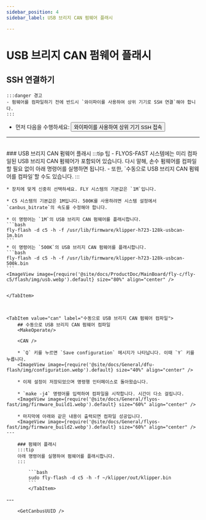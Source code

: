 ```yaml
---
sidebar_position: 4
sidebar_label: USB 브리지 CAN 펌웨어 플래시

---
```



# USB 브리지 CAN 펌웨어 플래시

## SSH 연결하기

    :::danger 경고
    - 펌웨어를 컴파일하기 전에 반드시 `와이파이를 사용하여 상위 기기로 SSH 연결`해야 합니다.
    :::

 * 먼저 다음을 수행하세요: <Button variant="contained" disableElevation component="a" rel="noopener" href="/docs/ProductDoc/MainBoard/fly-c/fly-c5/ssh#사용자-wifi-연결을-통한-상위-기기-ssh-접속">와이파이를 사용하여 상위 기기 SSH 접속</Button>  
 ---
 <br/>

<Tabs>
    <TabItem value="usb" label="USB 브리지 CAN 펌웨어 플래시" default>
    ### USB 브리지 CAN 펌웨어 플래시
    :::tip 팁
    - FLYOS-FAST 시스템에는 미리 컴파일된 USB 브리지 CAN 펌웨어가 포함되어 있습니다. 다시 말해, 손수 펌웨어를 컴파일할 필요 없이 아래 명령어를 실행하면 됩니다.
    - 또한, `수동으로 USB 브리지 CAN 펌웨어를 컴파일`할 수도 있습니다.
    :::

    * 장치에 맞게 신중히 선택하세요. FLY 시스템의 기본값은 `1M`입니다.

    * C5 시스템의 기본값은 1M입니다. 500K를 사용하려면 시스템 설정에서 `canbus_bitrate`의 속도를 수정해야 합니다.

    * 이 명령어는 `1M`의 USB 브리지 CAN 펌웨어를 플래시합니다.
    ```bash
    fly-flash -d c5 -h -f /usr/lib/firmware/klipper-h723-128k-usbcan-1m.bin
    ```
    * 이 명령어는 `500K`의 USB 브리지 CAN 펌웨어를 플래시합니다.
    ```bash
    fly-flash -d c5 -h -f /usr/lib/firmware/klipper-h723-128k-usbcan-500k.bin
    ```
    <ImageView image={require('@site/docs/ProductDoc/MainBoard/fly-c/fly-c5/flash/img/usb.webp').default} size="80%" align="center" />


    </TabItem>



    <TabItem value="can" label="수동으로 USB 브리지 CAN 펌웨어 컴파일">
        ## 수동으로 USB 브리지 CAN 펌웨어 컴파일
        <MakeOperate/>
    
        <CAN />
    
        * `Q` 키를 누르면 `Save configuration` 메시지가 나타납니다. 이때 `Y` 키를 누릅니다.
        <ImageView image={require('@site/docs/General/dfu-flash/img/configuration.webp').default} size="40%" align="center" />
    
        * 이제 설정이 저장되었으며 명령행 인터페이스로 돌아왔습니다.
    
        * `make -j4` 명령어를 입력하여 컴파일을 시작합니다. 시간이 다소 걸립니다.
        <ImageView image={require('@site/docs/General/flyos-fast/img/firmware_build1.webp').default} size="60%" align="center" />
    
        * 마지막에 아래와 같은 내용이 출력되면 컴파일 성공입니다.
        <ImageView image={require('@site/docs/General/flyos-fast/img/firmware_build2.webp').default} size="60%" align="center" />
    ---

        ### 펌웨어 플래시
        :::tip
        아래 명령어를 실행하여 펌웨어를 플래시합니다.
        :::
        
            ```bash
            sudo fly-flash -d c5 -h -f ~/klipper/out/klipper.bin
            ```
            </TabItem>
</Tabs>
---

<br/>

        <GetCanbusUUID />
